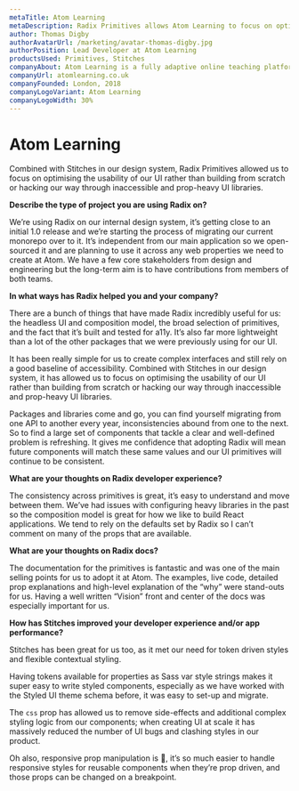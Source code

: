```yaml
---
metaTitle: Atom Learning
metaDescription: Radix Primitives allows Atom Learning to focus on optimising the usability of the UI rather than building from scratch or hacking inaccessible and prop-heavy UI libraries.
author: Thomas Digby
authorAvatarUrl: /marketing/avatar-thomas-digby.jpg
authorPosition: Lead Developer at Atom Learning
productsUsed: Primitives, Stitches
companyAbout: Atom Learning is a fully adaptive online teaching platform for children.
companyUrl: atomlearning.co.uk
companyFounded: London, 2018
companyLogoVariant: Atom Learning
companyLogoWidth: 30%
---
```


# Atom Learning

<HeroQuote>
  Combined with Stitches in our design system, Radix Primitives allowed us to
  focus on optimising the usability of our UI rather than building from scratch
  or hacking our way through inaccessible and prop-heavy UI libraries.
</HeroQuote>

**Describe the type of project you are using Radix on?**

We’re using Radix on our internal design system, it’s getting close to an initial 1.0 release and we’re starting the process of migrating our current monorepo over to it. It’s independent from our main application so we open-sourced it and are planning to use it across any web properties we need to create at Atom. We have a few core stakeholders from design and engineering but the long-term aim is to have contributions from members of both teams.

**In what ways has Radix helped you and your company?**

There are a bunch of things that have made Radix incredibly useful for us: the headless UI and composition model, the broad selection of primitives, and the fact that it’s built and tested for a11y. It’s also far more lightweight than a lot of the other packages that we were previously using for our UI.

It has been really simple for us to create complex interfaces and still rely on a good baseline of accessibility. Combined with Stitches in our design system, it has allowed us to focus on optimising the usability of our UI rather than building from scratch or hacking our way through inaccessible and prop-heavy UI libraries.

Packages and libraries come and go, you can find yourself migrating from one API to another every year, inconsistencies abound from one to the next. So to find a large set of components that tackle a clear and well-defined problem is refreshing. It gives me confidence that adopting Radix will mean future components will match these same values and our UI primitives will continue to be consistent.

**What are your thoughts on Radix developer experience?**

The consistency across primitives is great, it’s easy to understand and move between them. We’ve had issues with configuring heavy libraries in the past so the composition model is great for how we like to build React applications. We tend to rely on the defaults set by Radix so I can’t comment on many of the props that are available.

**What are your thoughts on Radix docs?**

The documentation for the primitives is fantastic and was one of the main selling points for us to adopt it at Atom. The examples, live code, detailed prop explanations and high-level explanation of the “why” were stand-outs for us. Having a well written “Vision” front and center of the docs was especially important for us.

**How has Stitches improved your developer experience and/or app performance?**

Stitches has been great for us too, as it met our need for token driven styles and flexible contextual styling.

Having tokens available for properties as Sass var style strings makes it super easy to write styled components, especially as we have worked with the Styled UI theme schema before, it was easy to set-up and migrate.

The `css` prop has allowed us to remove side-effects and additional complex styling logic from our components; when creating UI at scale it has massively reduced the number of UI bugs and clashing styles in our product.

Oh also, responsive prop manipulation is 🤌, it’s so much easier to handle responsive styles for reusable components when they’re prop driven, and those props can be changed on a breakpoint.
